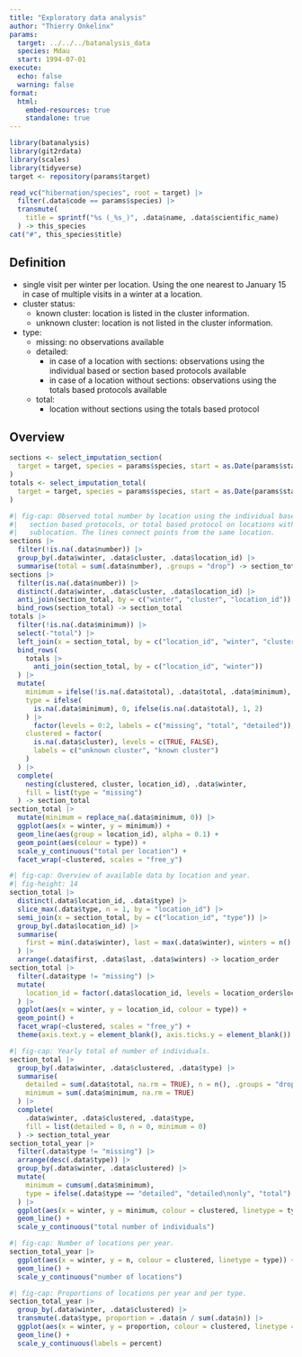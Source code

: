 ```yaml
---
title: "Exploratory data analysis"
author: "Thierry Onkelinx"
params:
  target: ../../../batanalysis_data
  species: Mdau
  start: 1994-07-01
execute:
  echo: false
  warning: false
format:
  html:
    embed-resources: true
    standalone: true
---
```


```r
library(batanalysis)
library(git2rdata)
library(scales)
library(tidyverse)
target <- repository(params$target)
```

```r
read_vc("hibernation/species", root = target) |>
  filter(.data$code == params$species) |>
  transmute(
    title = sprintf("%s (_%s_)", .data$name, .data$scientific_name)
  ) -> this_species
cat("#", this_species$title)
```

## Definition

- single visit per winter per location.
  Using the one nearest to January 15 in case of multiple visits in a winter at a location.
- cluster status:
    - known cluster: location is listed in the cluster information.
    - unknown cluster: location is not listed in the cluster information.
- type:
  - missing: no observations available
  - detailed:
      - in case of a location with sections: observations using the individual based or section based protocols available
      - in case of a location without sections: observations using the totals based protocols available
  - total:
      - location without sections using the totals based protocol

## Overview

```r
sections <- select_imputation_section(
  target = target, species = params$species, start = as.Date(params$start)
)
totals <- select_imputation_total(
  target = target, species = params$species, start = as.Date(params$start)
)
```

```r
#| fig-cap: Observed total number by location using the individual based and
#|   section based protocols, or total based protocol on locations without
#|   sublocation. The lines connect points from the same location.
sections |>
  filter(!is.na(.data$number)) |>
  group_by(.data$winter, .data$cluster, .data$location_id) |>
  summarise(total = sum(.data$number), .groups = "drop") -> section_total
sections |>
  filter(is.na(.data$number)) |>
  distinct(.data$winter, .data$cluster, .data$location_id) |>
  anti_join(section_total, by = c("winter", "cluster", "location_id")) |>
  bind_rows(section_total) -> section_total
totals |>
  filter(!is.na(.data$minimum)) |>
  select(-"total") |>
  left_join(x = section_total, by = c("location_id", "winter", "cluster")) |>
  bind_rows(
    totals |>
      anti_join(section_total, by = c("location_id", "winter"))
  ) |>
  mutate(
    minimum = ifelse(!is.na(.data$total), .data$total, .data$minimum),
    type = ifelse(
      is.na(.data$minimum), 0, ifelse(is.na(.data$total), 1, 2)
    ) |>
      factor(levels = 0:2, labels = c("missing", "total", "detailed")),
    clustered = factor(
      is.na(.data$cluster), levels = c(TRUE, FALSE),
      labels = c("unknown cluster", "known cluster")
    )
  ) |>
  complete(
    nesting(clustered, cluster, location_id), .data$winter,
    fill = list(type = "missing")
  ) -> section_total
section_total |>
  mutate(minimum = replace_na(.data$minimum, 0)) |>
  ggplot(aes(x = winter, y = minimum)) +
  geom_line(aes(group = location_id), alpha = 0.1) +
  geom_point(aes(colour = type)) +
  scale_y_continuous("total per location") +
  facet_wrap(~clustered, scales = "free_y")
```

```r
#| fig-cap: Overview of available data by location and year.
#| fig-height: 14
section_total |>
  distinct(.data$location_id, .data$type) |>
  slice_max(.data$type, n = 1, by = "location_id") |>
  semi_join(x = section_total, by = c("location_id", "type")) |>
  group_by(.data$location_id) |>
  summarise(
    first = min(.data$winter), last = max(.data$winter), winters = n()
  ) |>
  arrange(.data$first, .data$last, .data$winters) -> location_order
section_total |>
  filter(.data$type != "missing") |>
  mutate(
    location_id = factor(.data$location_id, levels = location_order$location_id)
  ) |>
  ggplot(aes(x = winter, y = location_id, colour = type)) +
  geom_point() +
  facet_wrap(~clustered, scales = "free_y") +
  theme(axis.text.y = element_blank(), axis.ticks.y = element_blank())
```

```r
#| fig-cap: Yearly total of number of individuals.
section_total |>
  group_by(.data$winter, .data$clustered, .data$type) |>
  summarise(
    detailed = sum(.data$total, na.rm = TRUE), n = n(), .groups = "drop",
    minimum = sum(.data$minimum, na.rm = TRUE)
  ) |>
  complete(
    .data$winter, .data$clustered, .data$type,
    fill = list(detailed = 0, n = 0, minimum = 0)
  ) -> section_total_year
section_total_year |>
  filter(.data$type != "missing") |>
  arrange(desc(.data$type)) |>
  group_by(.data$winter, .data$clustered) |>
  mutate(
    minimum = cumsum(.data$minimum),
    type = ifelse(.data$type == "detailed", "detailed\nonly", "total")
  ) |>
  ggplot(aes(x = winter, y = minimum, colour = clustered, linetype = type)) +
  geom_line() +
  scale_y_continuous("total number of individuals")
```

```r
#| fig-cap: Number of locations per year.
section_total_year |>
  ggplot(aes(x = winter, y = n, colour = clustered, linetype = type)) +
  geom_line() +
  scale_y_continuous("number of locations")
```

```r
#| fig-cap: Proportions of locations per year and per type.
section_total_year |>
  group_by(.data$winter, .data$clustered) |>
  transmute(.data$type, proportion = .data$n / sum(.data$n)) |>
  ggplot(aes(x = winter, y = proportion, colour = clustered, linetype = type)) +
  geom_line() +
  scale_y_continuous(labels = percent)
```
